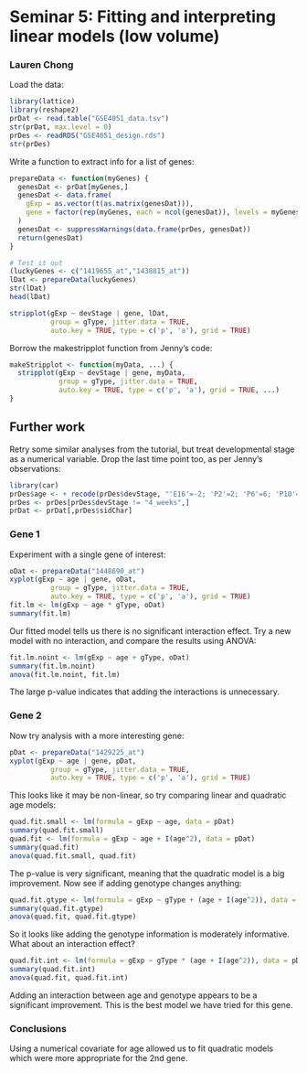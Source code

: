 Seminar 5: Fitting and interpreting linear models (low volume)
==============================================================
### Lauren Chong

Load the data:
```r
library(lattice)
library(reshape2)
prDat <- read.table("GSE4051_data.tsv")
str(prDat, max.level = 0)
prDes <- readRDS("GSE4051_design.rds")
str(prDes)
```

Write a function to extract info for a list of genes:
```r
prepareData <- function(myGenes) {
  genesDat <- prDat[myGenes,]
  genesDat <- data.frame(
    gExp = as.vector(t(as.matrix(genesDat))),
    gene = factor(rep(myGenes, each = ncol(genesDat)), levels = myGenes)
  )
  genesDat <- suppressWarnings(data.frame(prDes, genesDat))
  return(genesDat)
}

# Test it out
(luckyGenes <- c("1419655_at","1438815_at"))
lDat <- prepareData(luckyGenes)
str(lDat)
head(lDat)

stripplot(gExp ~ devStage | gene, lDat,
          group = gType, jitter.data = TRUE,
          auto.key = TRUE, type = c('p', 'a'), grid = TRUE)
```

Borrow the makestripplot function from Jenny's code:
```r
makeStripplot <- function(myData, ...) {
  stripplot(gExp ~ devStage | gene, myData,
            group = gType, jitter.data = TRUE,
            auto.key = TRUE, type = c('p', 'a'), grid = TRUE, ...)
}
```

Further work
------------
Retry some similar analyses from the tutorial, but treat developmental stage as a numerical variable. Drop the last time point too, as per Jenny's observations:
```r
library(car)
prDes$age <- + recode(prDes$devStage, "'E16'=-2; 'P2'=2; 'P6'=6; 'P10'=10; '4_weeks'=28", as.factor.result = FALSE)
prDes <- prDes[prDes$devStage != "4_weeks",]
prDat <- prDat[,prDes$sidChar]
```

### Gene 1
Experiment with a single gene of interest:
```r
oDat <- prepareData("1448690_at")
xyplot(gExp ~ age | gene, oDat,
          group = gType, jitter.data = TRUE,
          auto.key = TRUE, type = c('p', 'a'), grid = TRUE)
fit.lm <- lm(gExp ~ age * gType, oDat)
summary(fit.lm)
```

Our fitted model tells us there is no significant interaction effect. Try a new model with no interaction, and compare the results using ANOVA:
```r
fit.lm.noint <- lm(gExp ~ age + gType, oDat)
summary(fit.lm.noint)
anova(fit.lm.noint, fit.lm)
```

The large p-value indicates that adding the interactions is unnecessary.

### Gene 2
Now try analysis with a more interesting gene:
```r
pDat <- prepareData("1429225_at")
xyplot(gExp ~ age | gene, pDat,
          group = gType, jitter.data = TRUE,
          auto.key = TRUE, type = c('p', 'a'), grid = TRUE)
```

This looks like it may be non-linear, so try comparing linear and quadratic age models:
```r
quad.fit.small <- lm(formula = gExp ~ age, data = pDat)
summary(quad.fit.small)
quad.fit <- lm(formula = gExp ~ age + I(age^2), data = pDat)
summary(quad.fit)
anova(quad.fit.small, quad.fit)
```

The p-value is very significant, meaning that the quadratic model is a big improvement. Now see if adding genotype changes anything:
```r
quad.fit.gtype <- lm(formula = gExp ~ gType + (age + I(age^2)), data = pDat)
summary(quad.fit.gtype)
anova(quad.fit, quad.fit.gtype)
```

So it looks like adding the genotype information is moderately informative. What about an interaction effect?
```r
quad.fit.int <- lm(formula = gExp ~ gType * (age + I(age^2)), data = pDat)
summary(quad.fit.int)
anova(quad.fit, quad.fit.int)
```

Adding an interaction between age and genotype appears to be a significant improvement. This is the best model we have tried for this gene.

### Conclusions
Using a numerical covariate for age allowed us to fit quadratic models which were more appropriate for the 2nd gene.